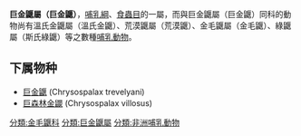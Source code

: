 {{unreferenced|time=2009-1-18}}
{{Automatic taxobox
| taxon = Chrysospalax
| authority =  
}}

'''巨金鼴屬（巨金鼴）'''，[[哺乳綱|哺乳綱]]、[[食蟲目|食蟲目]]的一屬，而與巨金鼴屬（巨金鼴）同科的動物尚有溫氏金鼴屬（溫氏金鼴）、荒漠鼴屬（荒漠鼴）、金毛鼴屬（金毛鼴）、綠鼴屬（斯氏綠鼴）等之數種[[哺乳動物|哺乳動物]]。

==下属物种==
*   [[巨金鼴|巨金鼴]] (Chrysospalax trevelyani)
*   [[巨森林金鼹|巨森林金鼹]] (Chrysospalax villosus)
   
{{mammal-stub}}
{{taxonbar}}
[[分類:金毛鼴科|分類:金毛鼴科]]
[[分類:巨金鼴屬|分類:巨金鼴屬]]
[[分類:非洲哺乳動物|分類:非洲哺乳動物]]